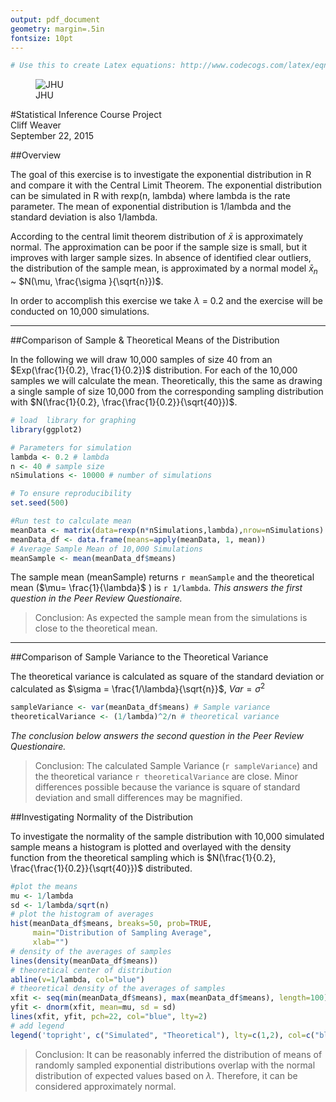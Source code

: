 ```yaml
---
output: pdf_document
geometry: margin=.5in
fontsize: 10pt
---
```

\begin{center}
JHU Project 1: Central Limit Theorem - Exponential Distribution  
\end{center}
\begin{center}
Cliff Weaver - September 22, 2015
\end{center}
```r
# Use this to create Latex equations: http://www.codecogs.com/latex/eqneditor.php
```
![JHU](JHU.png)

#Statistical Inference Course Project  
Cliff Weaver  
September 22, 2015

##Overview

The goal of this exercise is to investigate the exponential distribution in R and compare it with the Central
Limit Theorem. The exponential distribution can be simulated in R with rexp(n, lambda) where lambda is
the rate parameter. The mean of exponential distribution is 1/lambda and the standard deviation is also
1/lambda.

According to the central limit theorem distribution of $\bar{x}$ is approximately normal. The approximation can be poor if the sample size is small, but it improves with larger sample sizes. In absence of identified clear outliers, the distribution of the sample mean, is  approximated by a normal model $\bar{x}_{n}$ ~ $N(\mu, \frac{\sigma }{\sqrt{n}})$.

In order to accomplish this exercise we take $\lambda$ = 0.2 and the exercise will be conducted on 10,000 simulations.

***

##Comparison of Sample & Theoretical Means of the Distribution

In the following we will draw 10,000 samples of size 40 from an $Exp(\frac{1}{0.2}, \frac{1}{0.2})$ distribution. For each of the 10,000 samples we will calculate the mean. Theoretically, this the same as drawing a single sample of size 10,000 from the corresponding sampling distribution with $N(\frac{1}{0.2}, \frac{\frac{1}{0.2}}{\sqrt{40}})$.

```r
# load  library for graphing
library(ggplot2)

# Parameters for simulation
lambda <- 0.2 # lambda
n <- 40 # sample size
nSimulations <- 10000 # number of simulations

# To ensure reproducibility
set.seed(500)

#Run test to calculate mean
meanData <- matrix(data=rexp(n*nSimulations,lambda),nrow=nSimulations)
meanData_df <- data.frame(means=apply(meanData, 1, mean))
# Average Sample Mean of 10,000 Simulations
meanSample <- mean(meanData_df$means)
```

The sample mean (meanSample) returns `r meanSample` and the theoretical mean ($\mu= \frac{1}{\lambda}$ ) is `r 1/lambda`.  *This answers the first question in the Peer Review Questionaire.*

>  Conclusion: As expected the sample mean from the simulations is close to the theoretical mean.

***

##Comparison of Sample Variance to the Theoretical Variance

 The theoretical variance is calculated as square of the standard deviation or calculated as
 $\sigma = \frac{1/\lambda}{\sqrt{n}}$,
 $Var = \sigma^2$
```r
sampleVariance <- var(meanData_df$means) # Sample variance
theoreticalVariance <- (1/lambda)^2/n # theoretical variance
```

*The conclusion below answers the second question in the Peer Review Questionaire.*

>  Conclusion: The calculated Sample Variance (`r sampleVariance`) and the theoretical variance `r theoreticalVariance` are close. Minor differences possible because the variance is square of standard deviation and small differences may be magnified.

##Investigating Normality of the Distribution

To investigate the normality of the sample distribution with 10,000 simulated sample means a histogram is plotted and overlayed with the density function from the theoretical sampling which is $N(\frac{1}{0.2}, \frac{\frac{1}{0.2}}{\sqrt{40}})$ distributed. 

```r
#plot the means
mu <- 1/lambda
sd <- 1/lambda/sqrt(n)
# plot the histogram of averages
hist(meanData_df$means, breaks=50, prob=TRUE,
     main="Distribution of Sampling Average",
     xlab="")
# density of the averages of samples
lines(density(meanData_df$means))
# theoretical center of distribution
abline(v=1/lambda, col="blue")
# theoretical density of the averages of samples
xfit <- seq(min(meanData_df$means), max(meanData_df$means), length=100)
yfit <- dnorm(xfit, mean=mu, sd = sd)
lines(xfit, yfit, pch=22, col="blue", lty=2)
# add legend
legend('topright', c("Simulated", "Theoretical"), lty=c(1,2), col=c("black", "blue"))
```

>  Conclusion: It can be reasonably inferred the distribution of means of randomly sampled exponential distributions overlap with the normal distribution of expected values based on $\lambda$. Therefore, it can be considered approximately normal.

